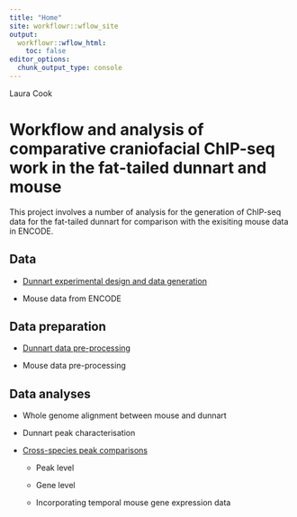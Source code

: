 ```yaml
---
title: "Home"
site: workflowr::wflow_site
output:
  workflowr::wflow_html:
    toc: false
editor_options:
  chunk_output_type: console
---
```


Laura Cook

# Workflow and analysis of comparative craniofacial ChIP-seq work in the fat-tailed dunnart and mouse

This project involves a number of analysis for the generation of ChIP-seq data for the fat-tailed dunnart for comparison with the exisiting mouse data in ENCODE.

## Data

* [Dunnart experimental design and data generation](dunnart_experiment_overview.html)

* Mouse data from ENCODE

## Data preparation

* [Dunnart data pre-processing](dunnart_data_processing.html)

* Mouse data pre-processing

## Data analyses

* Whole genome alignment between mouse and dunnart

* Dunnart peak characterisation

* [Cross-species peak comparisons](cross-species-peak-comparison.html)

	+ Peak level
	
	+ Gene level
	
	+ Incorporating temporal mouse gene expression data
